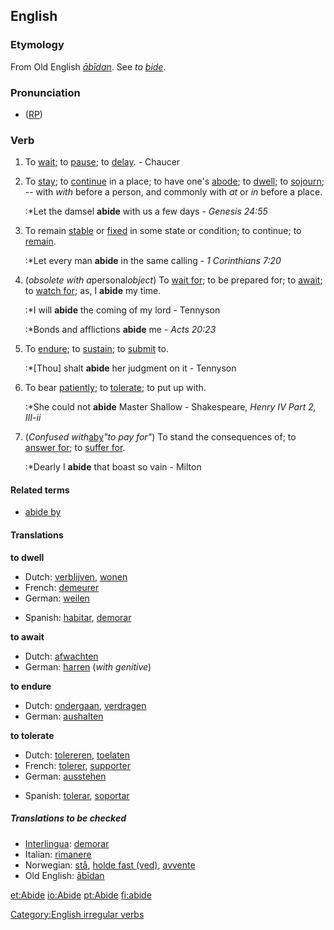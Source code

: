 ==English==
===Etymology===
From Old English ''[[abidan|ābīdan]]''. See ''to [[bide]]''.

===Pronunciation===
* ([[RP]]) {{IPA|/əˈbaɪd/}}

===Verb===
{{irregverb|'''to abide'''|'''[[abides]]'''|'''[[abode]]''',''' [[abided]]''', or, formerly,''' [[abid]]'''|'''[[abode]]''',''' [[abided]]''', or, formerly,''' [[abid]]'''|'''[[abiding]]'''}}

# {{intransitive}} {{obsolete}} To [[wait]]; to [[pause]]; to [[delay]]. - Chaucer
# {{intransitive}} To [[stay]]; to [[continue]] in a place; to have one's [[abode]]; to [[dwell]]; to [[sojourn]]; -- with ''with'' before a person, and commonly with ''at'' or ''in'' before a place.
#:*Let the damsel '''abide''' with us a few days -  ''Genesis 24:55''
# {{intransitive}} To remain [[stable]] or [[fixed]] in some state or condition; to continue; to [[remain]].
#:*Let every man '''abide''' in the same calling - ''1 Corinthians 7:20''
# {{transitive}} (''obsolete with a ''personal'' object'') To [[wait for]]; to be prepared for; to [[await]]; to [[watch for]]; as, I '''abide''' my time.
#:*I will '''abide''' the coming of my lord - Tennyson
#:*Bonds and afflictions '''abide''' me - ''Acts 20:23''
# {{transitive}} To [[endure]]; to [[sustain]]; to [[submit]] to.
#:*[Thou] shalt '''abide''' her judgment on it - Tennyson
# {{transitive}} To bear [[patiently]]; to [[tolerate]]; to put up with.
#:*She could not '''abide''' Master Shallow - Shakespeare, ''Henry IV Part 2, III-ii''
# {{transitive}} (''Confused with ''[[aby]]'' "to pay for"'') To stand the consequences of; to [[answer for]]; to [[suffer for]].
#:*Dearly I '''abide''' that boast so vain - Milton

====Related terms====
*[[abide by]]

====Translations====
'''to dwell'''
{{top}}
* Dutch: [[verblijven]], [[wonen]]
* French: [[demeurer]]
* German: [[weilen]]
{{mid}}
* Spanish: [[habitar]], [[demorar]]
{{bottom}}

'''to await'''
{{top}}
* Dutch: [[afwachten]]
* German: [[harren]] (''with genitive'')
{{mid}}
{{bottom}}

'''to endure'''
{{top}}
* Dutch: [[ondergaan]], [[verdragen]]
* German: [[aushalten]]
{{mid}}
{{bottom}}

'''to tolerate'''
{{top}}
* Dutch: [[tolereren]], [[toelaten]]
* French: [[tolerer]], [[supporter]]
* German: [[ausstehen]]
{{mid}}
* Spanish: [[tolerar]], [[soportar]]
{{bottom}}

=====Translations to be checked=====
{{checktrans}}
* [[Interlingua]]: [[demorar]]
* Italian: [[rimanere]]
* Norwegian: [[stå]], [[holde fast (ved)]], [[avvente]]
* Old English: [[abidan|ābīdan]]


[[Category:English irregular verbs]]

[[et:Abide]]
[[io:Abide]]
[[pt:Abide]]
[[fi:abide]]